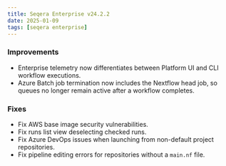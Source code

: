 ```yaml
---
title: Seqera Enterprise v24.2.2
date: 2025-01-09
tags: [seqera enterprise]
---
```


### Improvements

- Enterprise telemetry now differentiates between Platform UI and CLI workflow executions. 
- Azure Batch job termination now includes the Nextflow head job, so queues no longer remain active after a workflow completes.

### Fixes 

- Fix AWS base image security vulnerabilities.
- Fix runs list view deselecting checked runs. 
- Fix Azure DevOps issues when launching from non-default project repositories. 
- Fix pipeline editing errors for repositories without a `main.nf` file. 